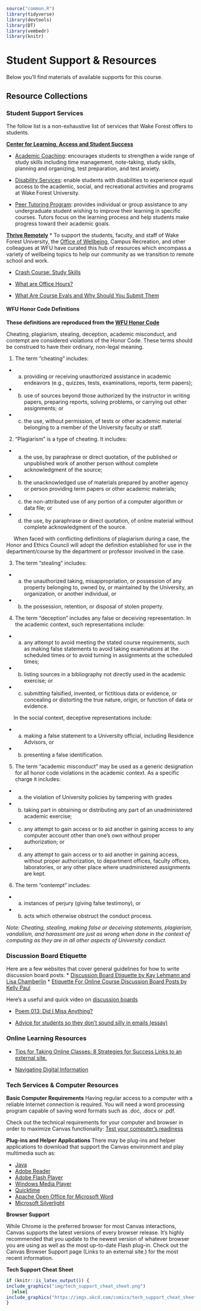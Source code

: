 ```r
source("common.R")
library(tidyverse)
library(devtools)
library(DT)
library(vembedr)
library(knitr)
```


# Student Support \& Resources

Below you'll find materials of available supports for this course.


## Resource Collections

### Student Support Services

The follow list is a non-exhaustive list of services that Wake Forest offers to students.

**[Center for Learning, Access and Student Success](https://class.wfu.edu/)**

* [Academic Coaching](https://class.wfu.edu/): encourages students to strengthen a wide range of study skills including time management, note-taking, study skills, planning and organizing, test preparation, and test anxiety.

* [Disability Services](https://class.wfu.edu/): enable students with disabilities to experience equal access to the academic, social, and recreational activities and programs at Wake Forest University.

* [Peer Tutoring Program](https://class.wfu.edu/): provides individual or group assistance to any undergraduate student wishing to improve their learning in specific courses. Tutors focus on the learning process and help students make progress toward their academic goals.

**[Thrive Remotely ](https://thrive.wfu.edu/thrive-remotely-2/)**
* To support the students, faculty, and staff of Wake Forest University, the [Office of Wellbeing](https://thrive.wfu.edu/), Campus Recreation, and other colleagues at WFU have curated this hub of resources which encompass a variety of wellbeing topics to help our community as we transition to remote school and work.

- [Crash Course: Study Skills](https://www.youtube.com/watch?v=E7CwqNHn_Ns&list=PL8dPuuaLjXtNcAJRf3bE1IJU6nMfHj86W)

- [What are Office Hours?](https://vimeo.com/270014784?embedded=true&source=vimeo_logo&owner=2248721)

- [What Are Course Evals and Why Should You Submit Them](https://www.youtube.com/watch?v=5zkAOpx8Qk8)

#### WFU Honor Code Definitions

**These definitions are reproduced from the [WFU Honor Code](https://studentconduct.wfu.edu/procedures-of-the-honor-and-ethics-council/)**


Cheating, plagiarism, stealing, deception, academic misconduct, and contempt are considered violations of the Honor Code. These terms should be construed to have their ordinary, non-legal meaning.

1. The term “cheating” includes:
  + (a) providing or receiving unauthorized assistance in academic endeavors (e.g., quizzes, tests, examinations, reports, term papers);

  + (b) use of sources beyond those authorized by the instructor in writing papers,     preparing reports, solving problems, or carrying out other assignments; or

  + (c) the use, without permission, of tests or other academic material belonging to a member of the University faculty or staff.

2. “Plagiarism” is a type of cheating. It includes:
  + (a) the use, by paraphrase or direct quotation, of the published or unpublished work of another person without complete acknowledgment of the source;

  + (b) the unacknowledged use of materials prepared by another agency or person providing term papers or other academic materials;

  + (c) the non-attributed use of any portion of a computer algorithm or data file; or

  + (d) the use, by paraphrase or direct quotation, of online material without complete acknowledgment of the source.

|      When faced with conflicting definitions of plagiarism during a case, the Honor and Ethics Council will adopt the definition established for use in the department/course by the department or professor involved in the case.

3. The term “stealing” includes:
  + (a) the unauthorized taking, misappropriation, or possession of any property belonging to, owned by, or maintained by the University, an organization, or another individual, or

  + (b) the possession, retention, or disposal of stolen property.

4. The term “deception” includes any false or deceiving representation. In the academic context, such representations include:
  + (a) any attempt to avoid meeting the stated course requirements, such as making false statements to avoid taking examinations at the scheduled times or to avoid turning in assignments at the scheduled times;

  + (b) listing sources in a bibliography not directly used in the academic exercise; or

  + (c) submitting falsified, invented, or fictitious data or evidence, or concealing or distorting the true nature, origin, or function of data or evidence.

|      In the social context, deceptive representations include:

  + (a) making a false statement to a University official, including Residence Advisors, or

  + (b) presenting a false identification.

5. The term “academic misconduct” may be used as a generic designation for all honor code violations in the academic context. As a specific charge it includes:
  + (a) the violation of University policies by tampering with grades

  + (b) taking part in obtaining or distributing any part of an unadministered academic exercise;

  + (c) any attempt to gain access or to aid another in gaining access to any computer account other than one’s own without proper authorization; or

  + (d) any attempt to gain access or to aid another in gaining access, without proper authorization, to department offices, faculty offices, laboratories, or any other place where unadministered assignments are kept.

6. The term “contempt” includes:
  + (a) instances of perjury (giving false testimony), or

  + (b) acts which otherwise obstruct the conduct process.

*Note: Cheating, stealing, making false or deceiving statements, plagiarism, vandalism, and harassment are just as wrong when done in the context of computing as they are in all other aspects of University conduct.*

### Discussion Board Etiquette

Here are a few websites that cover general guidelines for how to write discussion board posts.
* [Discussion Board Etiquette by Kay Lehmann and Lisa Chamberlin](https://www2.uwstout.edu/content/profdev/rubrics/discuss_etiquette.html)
* [Etiquette For Online Course Discussion Board Posts by Kelly Paul](http://learnmore.uncg.edu/blog/etiquette-for-online-course-discussion-boards)

Here's a useful and quick video on [discussion boards](https://www.youtube.com/watch?v=tg3y2A9pdtI)

- [Poem 013: Did I Miss Anything? ](https://www.loc.gov/programs/poetry-and-literature/poet-laureate/poet-laureate-projects/poetry-180/all-poems/item/poetry-180-013/did-i-miss-anything/)

- [Advice for students so they don't sound silly in emails (essay)](https://www.insidehighered.com/views/2015/04/16/advice-students-so-they-dont-sound-silly-emails-essay)

### Online Learning Resources


- [Tips for Taking Online Classes: 8 Strategies for Success Links to an external site.](https://www.northeastern.edu/graduate/blog/tips-for-taking-online-classes/)

- [Navigating Digital Information](https://www.youtube.com/watch?v=pLlv2o6UfTU&list=PL8dPuuaLjXtN07XYqqWSKpPrtNDiCHTzU)

### Tech Services \& Computer Resources

**Basic Computer Requirements**
Having regular access to a computer with a reliable Internet connection is required. You will need a word processing program capable of saving word formats such as .doc, .docx or .pdf. 

Check out the technical requirements for your computer and browser in order to maximize Canvas functionality: [Test your computer's readiness](https://apps.3cmediasolutions.org/oei/tools/computer-readiness.html)

**Plug-ins and Helper Applications**
There may be plug-ins and helper applications to download that support the Canvas environment and play multimedia such as:

* [Java](https://www.java.com/en/download/)
* [Adobe Reader](https://get.adobe.com/cn/reader/)
* [Adobe Flash Player](https://www.flash.cn/)
* [Windows Media Player](https://support.microsoft.com/en-us/windows/get-windows-media-player-81718e0d-cfce-25b1-aee3-94596b658287)
* [Quicktime](https://support.apple.com/kb/DL837?locale=zh_CN)
* [Apache Open Office for Microsoft Word](https://www.openoffice.org/download/index.html)
* [Microsoft Silverlight](https://www.microsoft.com/silverlight/)

**Browser Support**

While Chrome is the preferred browser for most Canvas interactions, Canvas supports the latest versions of every browser release. It's highly recommended that you update to the newest version of whatever browser you are using as well as the most up-to-date Flash plug-in. Check out the Canvas Browser Support page (Links to an external site.) for the most recent information.


**Tech Support Cheat Sheet**

```r
if (knitr::is_latex_output()) {
include_graphics("img/tech_support_cheat_sheet.png")
  }else{
include_graphics("https://imgs.xkcd.com/comics/tech_support_cheat_sheet.png")
}
```
